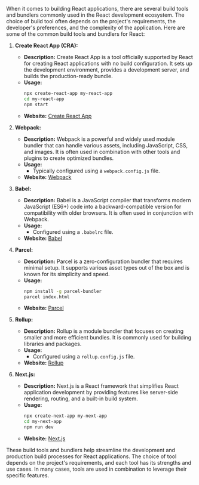 When it comes to building React applications, there are several build tools and bundlers commonly used in the React development ecosystem. The choice of build tool often depends on the project's requirements, the developer's preferences, and the complexity of the application. Here are some of the common build tools and bundlers for React:

1. **Create React App (CRA):**

   - **Description:** Create React App is a tool officially supported by React for creating React applications with no build configuration. It sets up the development environment, provides a development server, and builds the production-ready bundle.
   - **Usage:**
     ```bash
     npx create-react-app my-react-app
     cd my-react-app
     npm start
     ```
   - **Website:** [Create React App](https://create-react-app.dev/)

2. **Webpack:**

   - **Description:** Webpack is a powerful and widely used module bundler that can handle various assets, including JavaScript, CSS, and images. It is often used in combination with other tools and plugins to create optimized bundles.
   - **Usage:**
     - Typically configured using a `webpack.config.js` file.
   - **Website:** [Webpack](https://webpack.js.org/)

3. **Babel:**

   - **Description:** Babel is a JavaScript compiler that transforms modern JavaScript (ES6+) code into a backward-compatible version for compatibility with older browsers. It is often used in conjunction with Webpack.
   - **Usage:**
     - Configured using a `.babelrc` file.
   - **Website:** [Babel](https://babeljs.io/)

4. **Parcel:**

   - **Description:** Parcel is a zero-configuration bundler that requires minimal setup. It supports various asset types out of the box and is known for its simplicity and speed.
   - **Usage:**
     ```bash
     npm install -g parcel-bundler
     parcel index.html
     ```
   - **Website:** [Parcel](https://parceljs.org/)

5. **Rollup:**

   - **Description:** Rollup is a module bundler that focuses on creating smaller and more efficient bundles. It is commonly used for building libraries and packages.
   - **Usage:**
     - Configured using a `rollup.config.js` file.
   - **Website:** [Rollup](https://rollupjs.org/)

6. **Next.js:**
   - **Description:** Next.js is a React framework that simplifies React application development by providing features like server-side rendering, routing, and a built-in build system.
   - **Usage:**
     ```bash
     npx create-next-app my-next-app
     cd my-next-app
     npm run dev
     ```
   - **Website:** [Next.js](https://nextjs.org/)

These build tools and bundlers help streamline the development and production build processes for React applications. The choice of tool depends on the project's requirements, and each tool has its strengths and use cases. In many cases, tools are used in combination to leverage their specific features.
